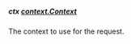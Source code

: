 ##### **ctx** [context.Context](https://pkg.go.dev/context#Context)

The context to use for the request.
